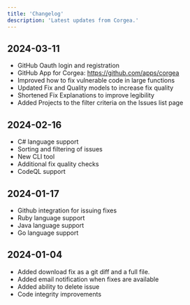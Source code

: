 ```yaml
---
title: 'Changelog'
description: 'Latest updates from Corgea.'
---
```

## 2024-03-11
* GitHub Oauth login and registration
* GitHub App for Corgea: https://github.com/apps/corgea
* Improved how to fix vulnerable code in large functions
* Updated Fix and Quality models to increase fix quality
* Shortened Fix Explanations to improve legibility
* Added Projects to the filter criteria on the Issues list page


## 2024-02-16
* C# language support
* Sorting and filtering of issues
* New CLI tool
* Additional fix quality checks
* CodeQL support

## 2024-01-17
* Github integration for issuing fixes
* Ruby language support
* Java language support
* Go language support

## 2024-01-04
* Added download fix as a git diff and a full file.
* Added email notification when fixes are available
* Added ability to delete issue
* Code integrity improvements